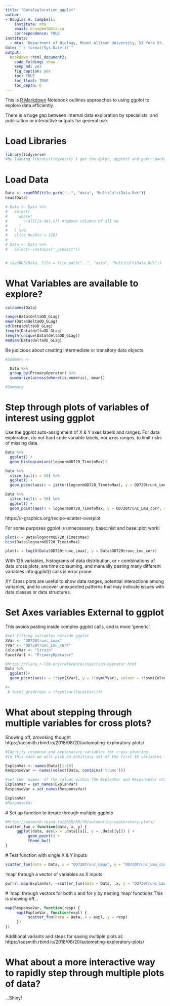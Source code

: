 ```yaml
---
title: "DataExploration_ggplot"
author:
- Douglas A. Campbell:
    institute: mta
    email: dcampbel@mta.ca
    correspondence: TRUE
institute:
  - mta: 'Department of Biology, Mount Allison University, 53 York St., Sackville NB, Canada, E4L 1C9.'
date: "`r format(Sys.Date())`"  
output:
  bookdown::html_document2:
    code_folding: show
    keep_md: yes
    fig_caption: yes
    toc: TRUE
    toc_float: TRUE
    toc_depth: 6
---
```


This is  [R Markdown](http://rmarkdown.rstudio.com) Notebook outlines approaches to using ggplot to explore data efficiently.

There is a huge gap between internal data exploration by specialists, and publication or interactive outputs for general use.

# Load Libraries
```r
library(tidyverse)
#by loading library(tidyverse) I get the dplyr, ggplot2 and purrr packages used in this tutorial
```

# Load Data
```r

Data <- readRDS(file.path("..", "data", "MultiCultiData.Rds"))
head(Data)

# Data <- Data %>%
#   select(
#     where(
#       ~!all(is.na(.x)) #remove columns of all na
#     )
#   ) %>%
#   slice_head(n = 120)
# 
# Data <- Data %>%
#   select(-contains("_predict"))


# saveRDS(Data, file = file.path("..", "data", "MultiCultiData.Rds"))

```

# What Variables are available to explore?
```r
colnames(Data)
```


```r
range(Data$deltaOD_GLag)
mean(Data$deltaOD_GLag)
sd(Data$deltaOD_GLag)
length(Data$deltaOD_GLag)
length(unique(Data$deltaOD_GLag))
median(Data$deltaOD_GLag)
```

Be judicious about creating intermediate or transitory data objects.
```r
#Summary <- 

  Data %>%
  group_by(PrimaryOperator) %>%
  summarize(across(where(is.numeric), mean))

#Summary
```

# Step through plots of variables of interest using ggplot
Use the ggplot auto-assignment of X & Y axes labels and ranges.
For data exploration, do not hard code variable labels, nor axes ranges, to limit risks of missing data.
```r
Data %>%
  ggplot() +
  geom_histogram(aes(lognormOD720_TimetoMax))

Data %>%
  slice_tail(n = 50) %>%
  ggplot() +
  geom_point(aes(x = jitter(lognormOD720_TimetoMax), y = OD720trunc_Lmu_corr, colour = PrimaryOperator))

Data %>%
  slice_tail(n = 50) %>%
  ggplot() +
  geom_point(aes(x = lognormOD720_TimetoMax, y = OD720trunc_Lmu_corr, colour = PrimaryOperator), position = "jitter")

```
https://r-graphics.org/recipe-scatter-overplot

For some purposes ggplot is unnecessary; base::hist and base::plot work!
```r
plot(x = Data$lognormOD720_TimetoMax)
hist(Data$lognormOD720_TimetoMax)

plot(x = log10(Data$OD720trunc_Lmax), y = Data$OD720trunc_Lmu_corr)
```

With 125 variables,  histograms of data distribution, or `r ` combinations of data cross plots, are time consuming, and manually pasting many different variables into ggplot() calls is error prone.

XY Cross plots are useful to show data ranges, potential interactions among variables, and to uncover unexpected patterns that may indicate issues with data classes or data structures.

# Set Axes variables External to ggplot
This avoids pasting inside complex ggplot calls, and is more 'generic'.
```r

#set fitting variables outside ggplot
XVar <- "OD720trunc_Lmax"
YVar <- "OD720trunc_Lmu_corr"
ColourVar <- "Strain"
FacetVar1 <- "PrimaryOperator"

#https://rlang.r-lib.org/reference/injection-operator.html
Data %>%
  ggplot()+
  geom_point(aes(x = !!sym(XVar), y = !!sym(YVar), colour = !!sym(ColourVar)))

#+
 # facet_grid(rows = !!sym(var(FacetVar1)))

```

# What about stepping through multiple variables for cross plots?
  Showing off, provoking thought
  https://aosmith.rbind.io/2018/08/20/automating-exploratory-plots/
  
```r
#Identify response and explanatory variables for cross plotting
#In this case we will pick an arbitrary set of the first 10 variables for 'explanatory variables' and any variable that contains the string 'trunc' for 'response variables'.

ExplanVar <- names(Data)[1:10]
ResponseVar <- names(select(Data, contains('trunc')))

#set the 'names' of the values within the ExplanVar and ResponseVar character vectors; we 'name' each element of the vector with the element string itself
ExplanVar = set_names(ExplanVar)
ResponseVar = set_names(ResponseVar)

ExplanVar
#ResponseVar
```
  
  # Set up function to iterate through multiple ggplots
```r
#https://aosmith.rbind.io/2018/08/20/automating-exploratory-plots/
scatter_fun = function(data, x, y) {
     ggplot(data, aes(x = .data[[x]], y = .data[[y]]) ) +
          geom_point() +
          theme_bw()
}
```
  
  # Test function with single X & Y inputs
```r
scatter_fun(data = Data, x = "OD720trunc_Lmax", y = "OD720trunc_Lmu_corr")

```
  'map' through a vector of variables as X inputs
```r
purrr::map(ExplanVar, ~scatter_fun(data = Data, .x, y = "OD720trunc_Lmu_corr") )
```
  
  # 'map' through vectors for both x and for y by nesting 'map' functions
  This is showing off...
```r
map(ResponseVar, function(resp) {
     map(ExplanVar, function(expl) {
          scatter_fun(data = Data, x = expl, y = resp)
     })
})
```
  
  Additional variants and steps for saving multiple plots at:
  https://aosmith.rbind.io/2018/08/20/automating-exploratory-plots/
  
# What about a more interactive way to rapidly step through multiple plots of data?
  ...Shiny!